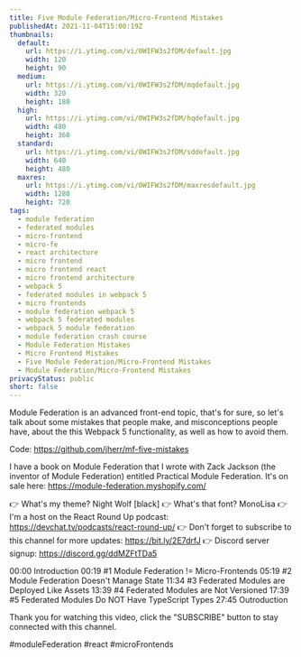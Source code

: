 ```yaml
---
title: Five Module Federation/Micro-Frontend Mistakes
publishedAt: 2021-11-04T15:00:19Z
thumbnails:
  default:
    url: https://i.ytimg.com/vi/0WIFW3s2fDM/default.jpg
    width: 120
    height: 90
  medium:
    url: https://i.ytimg.com/vi/0WIFW3s2fDM/mqdefault.jpg
    width: 320
    height: 180
  high:
    url: https://i.ytimg.com/vi/0WIFW3s2fDM/hqdefault.jpg
    width: 480
    height: 360
  standard:
    url: https://i.ytimg.com/vi/0WIFW3s2fDM/sddefault.jpg
    width: 640
    height: 480
  maxres:
    url: https://i.ytimg.com/vi/0WIFW3s2fDM/maxresdefault.jpg
    width: 1280
    height: 720
tags:
  - module federation
  - federated modules
  - micro-frontend
  - micro-fe
  - react architecture
  - micro frontend
  - micro frontend react
  - micro frontend architecture
  - webpack 5
  - federated modules in webpack 5
  - micro frontends
  - module federation webpack 5
  - webpack 5 federated modules
  - webpack 5 module federation
  - module federation crash course
  - Module Federation Mistakes
  - Micro Frontend Mistakes
  - Five Module Federation/Micro-Frontend Mistakes
  - Module Federation/Micro-Frontend Mistakes
privacyStatus: public
short: false
---
```

  
  Module Federation is an advanced front-end topic, that's for sure, so let's talk about some mistakes that people make, and misconceptions people have, about the this Webpack 5 functionality, as well as how to avoid them.

Code: https://github.com/jherr/mf-five-mistakes

I have a book on Module Federation that I wrote with Zack Jackson (the inventor of Module Federation) entitled Practical Module Federation. It's on sale here: https://module-federation.myshopify.com/

👉 What's my theme? Night Wolf [black]
👉 What's that font? MonoLisa
👉 I'm a host on the React Round Up podcast: https://devchat.tv/podcasts/react-round-up/
👉 Don't forget to subscribe to this channel for more updates: https://bit.ly/2E7drfJ
👉 Discord server signup: https://discord.gg/ddMZFtTDa5

00:00 Introduction
00:19 #1 Module Federation != Micro-Frontends
05:19 #2 Module Federation Doesn't Manage State
11:34 #3 Federated Modules are Deployed Like Assets
13:39 #4 Federated Modules are Not Versioned
17:39 #5 Federated Modules Do NOT Have TypeScript Types
27:45 Outroduction

Thank you for watching this video, click the "SUBSCRIBE" button to stay connected with this channel. 

#moduleFederation #react #microFrontends
  